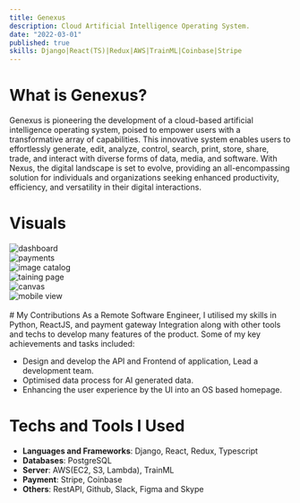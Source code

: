 ```yaml
---
title: Genexus
description: Cloud Artificial Intelligence Operating System.
date: "2022-03-01"
published: true
skills: Django|React(TS)|Redux|AWS|TrainML|Coinbase|Stripe
---
```


# What is Genexus?
Genexus is pioneering the development of a cloud-based artificial intelligence operating system, poised to empower users with a transformative array of capabilities. This innovative system enables users to effortlessly generate, edit, analyze, control, search, print, store, share, trade, and interact with diverse forms of data, media, and software. With Nexus, the digital landscape is set to evolve, providing an all-encompassing solution for individuals and organizations seeking enhanced productivity, efficiency, and versatility in their digital interactions.
# Visuals
<div style={{ display: 'grid', gridTemplateColumns: 'repeat(auto-fill, minmax(300px, 1fr))', gap: '1rem' }}>
  <div style={{ textAlign: 'center' }}>
    <img src="../projects/ganexus/tablet.jpeg" alt="dashboard" style={{ width: '100%', height: '100%', objectFit: 'cover', margin: '0px !important' }} />
  </div>
  <div style={{ textAlign: 'center' }}>
    <img src="../projects/ganexus/payments.png" alt="payments" style={{ width: '100%', height: '100%', objectFit: 'cover', margin: '0px !important' }} />
  </div>
  <div style={{textAlign: 'center' }}>
    <img src="../projects/ganexus/images_catalog.png" alt="image catalog" style={{ width: '100%', height: '100%', objectFit: 'cover', margin: '0px !important' }} />
  </div>
  <div style={{ textAlign: 'center' }}>
    <img src="../projects/ganexus/training_data.png" alt="taining page" style={{ width: '100%', height: '100%', objectFit: 'cover', margin: '0px !important' }} />
  </div>
  <div style={{ textAlign: 'center' }}>
    <img src="../projects/ganexus/canvas.png" alt="canvas" style={{ width: '100%', height: '100%', objectFit: 'cover', margin: '0px !important' }} />
  </div>
  <div style={{ textAlign: 'center' }}>
    <img src="../projects/ganexus/mobile.jpeg" alt="mobile view" style={{ width: '100%', height: '100%', objectFit: 'cover', margin: '0px !important' }} />
  </div>
</div>
<br/>
# My Contributions
As a Remote Software Engineer, I utilised my skills in Python, ReactJS, and payment gateway Integration along with other tools and techs to develop many features of the product.
Some of my key achievements and tasks included:

- Design and develop the API and Frontend of application, Lead a development team.
- Optimised data process for AI generated data.
- Enhancing the user experience by the UI into an OS based homepage.

# Techs and Tools I Used
- **Languages and Frameworks**: Django, React, Redux, Typescript
- **Databases**: PostgreSQL
- **Server**: AWS(EC2, S3, Lambda), TrainML
- **Payment**: Stripe, Coinbase
- **Others**: RestAPI, Github, Slack, Figma and Skype